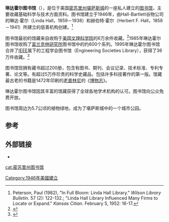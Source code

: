 {{Infobox library|name=|name_en=|image=Linda Hall Library4.jpg|type=[[專門圖書館|專門圖書館]]|established=1946年|location=[[密苏里州|密苏里州]][[堪薩斯城_(密蘇里州)|堪萨斯城]] 5109 Cherry Street|coordinates=|规模=2,000,000|website={{official}}}}

'''琳达霍尔图书馆'''（{{lang-en|Linda Hall Library}}），是位于美国[[密苏里州|密苏里州]][[堪薩斯城_(密蘇里州)|堪萨斯城]]的一座私人建立的[[图书馆|图书馆]]，主要收藏基础科学与技术方面资料。图书馆建立于1946年，由Hall-Bartlett谷物公司的琳达·霍尔（Linda Hall，1859－1938）和赫伯特·霍尔（Herbert F. Hall，1858－1941）所建立的慈善机构创建。<ref>Peterson, Paul (1982), "In Full Bloom: Linda Hall Library." ''Wilson Library Bulletin''. 57 (2): 122-132.; "Linda Hall Library Influenced Many Firms to Locate or Expand." ''Kansas Citian''. February 5, 1952: 16-17.</ref>

图书馆最初的馆藏来自收购于[[美国文理科学院|美国文理科学院]]的6万余件收藏。<ref name="nytimes">{{cite web|title=Kansas City Attractions: Linda Hall Library |url=http://travel.nytimes.com/travel/guides/north-america/united-states/missouri/kansas-city/45654/linda-hall-library-of-science-engineering-and-technology/attraction-detail.html |publisher=[[纽约时报|纽约时报]] |access-date=2009-12-31 |archive-url=https://web.archive.org/web/20091106064922/http://travel.nytimes.com/travel/guides/north-america/united-states/missouri/kansas-city/45654/linda-hall-library-of-science-engineering-and-technology/attraction-detail.html |archive-date=2009-11-06 }}</ref>1985年琳达霍尔图书馆收购了[[富兰克林研究所|富兰克林研究所]]图书馆中的约600个系列。1995年琳达霍尔图书馆合并了[[IEEE|IEEE]]属下的工程学会图书馆（Engineering Societies Library），获得了36万件收藏。<ref>{{cite web |last1=says |first1=Lawrence Markel |title=What Happened to the Engineering Societies Library? |url=https://insight.ieeeusa.org/articles/what-happened-to-the-engineering-societies-library-ieee-usa-insight/ |website=IEEE-USA InSight |access-date=2021-04-14 |archive-date=2021-04-17 |archive-url=https://web.archive.org/web/20210417094000/https://insight.ieeeusa.org/articles/what-happened-to-the-engineering-societies-library-ieee-usa-insight/ |dead-url=no }}</ref>

图书馆现拥有藏书超过200册，包含有图书、期刊、会议记录、技术标准、专利专著、论文等。有超过5万件珍贵的科学史藏品，包括许多科技著作的第一版。馆藏最古老的书籍是1472年印刷的[[老普林尼|老普林尼]]的《[[博物志_(老普林尼)|博物志]]》。

琳达霍尔图书馆因其丰富的馆藏获得了全球各地学术机构的认可。图书馆向公众免费开放。

图书馆周边为5.7公顷的植物绿地，成为了堪萨斯城中的一个城市公园。

==参考==
{{refs}}

==外部链接==
{{commonscat}}
*{{official}}

{{coord|display=title}}
{{normdaten}}
{{DEFAULTSORT:linda hall}}
[[cat:密苏里州图书馆|cat:密苏里州图书馆]]
[[Category:1946年美國建立|Category:1946年美國建立]]